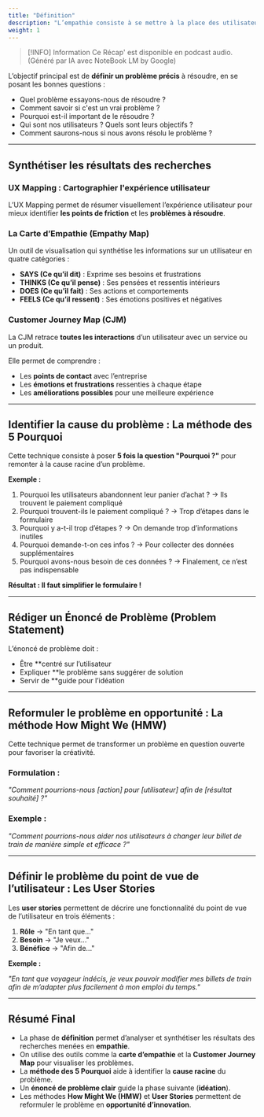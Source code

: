 ```yaml
---
title: "Définition"
description: "L’empathie consiste à se mettre à la place des utilisateurs pour comprendre leurs attentes, frustrations et besoins."
weight: 1
---
```



> [!INFO] Information
> Ce Récap' est disponible en podcast audio. (Généré par IA avec NoteBook LM by Google)

<SrtPlayer
  client:only="react"
  audioSrc="/podcasts/design-thinking/explaination.m4a"
  srtUrl="/podcasts/design-thinking/explaination.srt"
/>

L’objectif principal est de **définir un problème précis** à résoudre, en se posant les bonnes questions :

- Quel problème essayons-nous de résoudre ?
- Comment savoir si c'est un vrai problème ?
- Pourquoi est-il important de le résoudre ?
- Qui sont nos utilisateurs ? Quels sont leurs objectifs ?
- Comment saurons-nous si nous avons résolu le problème ?

---

## Synthétiser les résultats des recherches

### UX Mapping : Cartographier l'expérience utilisateur

L’UX Mapping permet de résumer visuellement l’expérience utilisateur pour mieux identifier **les points de friction** et les **problèmes à résoudre**.

### La Carte d’Empathie (Empathy Map)

Un outil de visualisation qui synthétise les informations sur un utilisateur en quatre catégories :

- **SAYS (Ce qu’il dit)** : Exprime ses besoins et frustrations
- **THINKS (Ce qu’il pense)** : Ses pensées et ressentis intérieurs
- **DOES (Ce qu’il fait)** : Ses actions et comportements
- **FEELS (Ce qu’il ressent)** : Ses émotions positives et négatives

### Customer Journey Map (CJM)

La CJM retrace **toutes les interactions** d’un utilisateur avec un service ou un produit.

Elle permet de comprendre :

- Les **points de contact** avec l’entreprise
- Les **émotions et frustrations** ressenties à chaque étape
- Les **améliorations possibles** pour une meilleure expérience

---

## Identifier la cause du problème : La méthode des 5 Pourquoi

Cette technique consiste à poser **5 fois la question "Pourquoi ?"** pour remonter à la cause racine d’un problème.

**Exemple :**

1. Pourquoi les utilisateurs abandonnent leur panier d’achat ? → Ils trouvent le paiement compliqué
2. Pourquoi trouvent-ils le paiement compliqué ? → Trop d’étapes dans le formulaire
3. Pourquoi y a-t-il trop d’étapes ? → On demande trop d’informations inutiles
4. Pourquoi demande-t-on ces infos ? → Pour collecter des données supplémentaires
5. Pourquoi avons-nous besoin de ces données ? → Finalement, ce n’est pas indispensable

**Résultat : Il faut simplifier le formulaire !**

---

## Rédiger un Énoncé de Problème (Problem Statement)

L’énoncé de problème doit :

- Être **centré sur l’utilisateur
- Expliquer **le problème sans suggérer de solution
- Servir de **guide pour l’idéation

---

## Reformuler le problème en opportunité : La méthode How Might We (HMW)

Cette technique permet de transformer un problème en question ouverte pour favoriser la créativité.

### Formulation :

*"Comment pourrions-nous [action] pour [utilisateur] afin de [résultat souhaité] ?"*

### Exemple :

*"Comment pourrions-nous aider nos utilisateurs à changer leur billet de train de manière simple et efficace ?"*

---

## Définir le problème du point de vue de l’utilisateur : Les User Stories

Les **user stories** permettent de décrire une fonctionnalité du point de vue de l’utilisateur en trois éléments :

1. **Rôle** → "En tant que..."
2. **Besoin** → "Je veux..."
3. **Bénéfice** → "Afin de..."

**Exemple :**

*"En tant que voyageur indécis, je veux pouvoir modifier mes billets de train afin de m’adapter plus facilement à mon emploi du temps."*

---

## Résumé Final

- La phase de **définition** permet d’analyser et synthétiser les résultats des recherches menées en **empathie**.
- On utilise des outils comme la **carte d’empathie** et la **Customer Journey Map** pour visualiser les problèmes.
- La **méthode des 5 Pourquoi** aide à identifier la **cause racine** du problème.
- Un **énoncé de problème clair** guide la phase suivante (**idéation**).
- Les méthodes **How Might We (HMW)** et **User Stories** permettent de reformuler le problème en **opportunité d’innovation**.